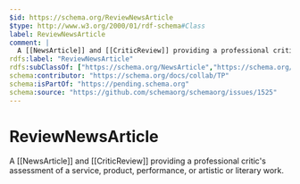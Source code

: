 ```yaml
---
$id: https://schema.org/ReviewNewsArticle
$type: http://www.w3.org/2000/01/rdf-schema#Class
label: ReviewNewsArticle
comment: |
  A [[NewsArticle]] and [[CriticReview]] providing a professional critic's assessment of a service, product, performance, or artistic or literary work.
rdfs:label: "ReviewNewsArticle"
rdfs:subClassOf: ["https://schema.org/NewsArticle","https://schema.org/CriticReview"]
schema:contributor: "https://schema.org/docs/collab/TP"
schema:isPartOf: "https://pending.schema.org"
schema:source: "https://github.com/schemaorg/schemaorg/issues/1525"
---
```


# ReviewNewsArticle

A [[NewsArticle]] and [[CriticReview]] providing a professional critic's assessment of a service, product, performance, or artistic or literary work.

